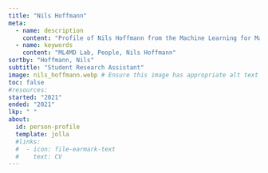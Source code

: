 ```yaml
---
title: "Nils Hoffmann"
meta:
  - name: description
    content: "Profile of Nils Hoffmann from the Machine Learning for Materials Design (ML4MD) Lab."
  - name: keywords
    content: "ML4MD Lab, People, Nils Hoffmann"
sortby: "Hoffmann, Nils"
subtitle: "Student Research Assistant"
image: nils_hoffmann.webp # Ensure this image has appropriate alt text if used directly in content
toc: false
#resources: 
started: "2021"
ended: "2021"
lkp: " "
about:
  id: person-profile
  template: jolla
  #links:
  #  - icon: file-earmark-text
  #    text: CV
---
```


:::{#person-profile}
:::

<!---
## Biography
## Experience
## Education
-->
